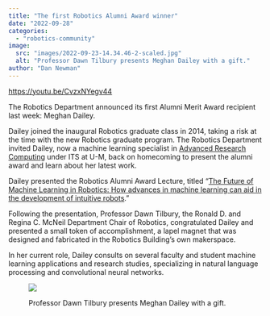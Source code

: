 ```yaml
---
title: "The first Robotics Alumni Award winner"
date: "2022-09-28"
categories: 
  - "robotics-community"
image: 
  src: "images/2022-09-23-14.34.46-2-scaled.jpg"
  alt: "Professor Dawn Tilbury presents Meghan Dailey with a gift."
author: "Dan Newman"
---
```


https://youtu.be/CvzxNYegv44

The Robotics Department announced its first Alumni Merit Award recipient last week: Meghan Dailey.

Dailey joined the inaugural Robotics graduate class in 2014, taking a risk at the time with the new Robotics graduate program. The Robotics Department invited Dailey, now a machine learning specialist in [Advanced Research Computing](https://arc.umich.edu/) under ITS at U-M, back on homecoming to present the alumni award and learn about her latest work.


Dailey presented the Robotics Alumni Award Lecture, titled “[The Future of Machine Learning in Robotics: How advances in machine learning can aid in the development of intuitive robots](https://youtu.be/CvzxNYegv44).”

Following the presentation, Professor Dawn Tilbury, the Ronald D. and Regina C. McNeil Department Chair of Robotics, congratulated Dailey and presented a small token of accomplishment, a lapel magnet that was designed and fabricated in the Robotics Building’s own makerspace.

In her current role, Dailey consults on several faculty and student machine learning applications and research studies, specializing in natural language processing and convolutional neural networks.

<figure>

![](images/2022-09-23-14.34.46-2-1024x683.jpg)

<figcaption>

Professor Dawn Tilbury presents Meghan Dailey with a gift.

</figcaption>

</figure>
